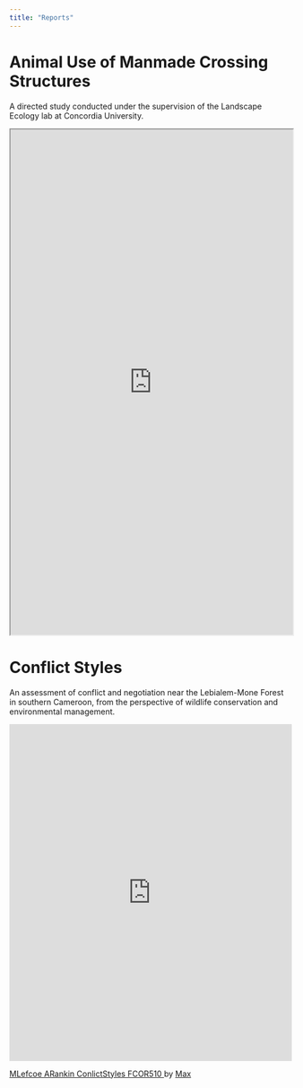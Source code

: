 ```yaml
---
title: "Reports"
---
```


# Animal Use of Manmade Crossing Structures

A directed study conducted under the supervision of the Landscape Ecology lab at Concordia University.

<iframe height="900" width="100%" src="https://animal-use.tiiny.site/">

</iframe>

# Conflict Styles

An assessment of conflict and negotiation near the Lebialem-Mone Forest in southern Cameroon, from the perspective of wildlife conservation and environmental management.

<iframe class="scribd_iframe_embed" title="MLefcoe ARankin ConlictStyles FCOR510" src="https://www.scribd.com/embeds/834281655/content?start_page=1&view_mode=scroll&access_key=key-vUXb7O39ppFAElYxP14Z&scribd_rebrand=true" tabindex="0" data-auto-height="true" data-aspect-ratio="0.7729220222793488" scrolling="no" width="100%" height="600" frameborder="0" ></iframe>

<p style="margin: 12px auto 6px auto; font-family: Helvetica,Arial,Sans-serif; font-size: 14px; line-height: normal; display: block;">

<a title="View MLefcoe ARankin ConlictStyles FCOR510 on Scribd" href="https://www.scribd.com/document/834281655/MLefcoe-ARankin-ConlictStyles-FCOR510#from_embed" style="text-decoration: underline;"> MLefcoe ARankin ConlictStyles FCOR510 </a> by <a title="View Max's profile on Scribd" href="https://www.scribd.com/user/303521945/Max#from_embed" style="text-decoration: underline;" > Max </a>

</p>
